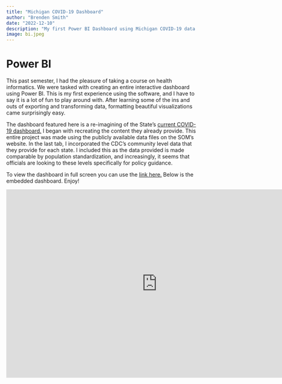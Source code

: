 ```yaml
---
title: "Michigan COVID-19 Dashboard"
author: "Brenden Smith"
date: "2022-12-10"
description: "My first Power BI Dashboard using Michigan COVID-19 data."
image: bi.jpeg
---
```


# Power BI

This past semester, I had the pleasure of taking a course on health informatics. We were tasked with creating an entire interactive dashboard using Power BI. This is my first experience using the software, and I have to say it is a lot of fun to play around with. After learning some of the ins and outs of exporting and transforming data, formatting beautiful visualizations came surprisingly easy.

The dashboard featured here is a re-imagining of the State's [current COVID-19 dashboard.](https://www.michigan.gov/coronavirus/stats) I began with recreating the content they already provide. This entire project was made using the publicly available data files on the SOM's website. In the last tab, I incorporated the CDC's community level data that they provide for each state. I included this as the data provided is made comparable by population standardization, and increasingly, it seems that officials are looking to these levels specifically for policy guidance.

To view the dashboard in full screen you can use the [link here.](https://app.powerbi.com/view?r=eyJrIjoiNDg5MTRkNjctYzc5NS00M2Y4LWFhMzgtOTgyZmJhODFjOWUwIiwidCI6IjIyMTc3MTMwLTY0MmYtNDFkOS05MjExLTc0MjM3YWQ1Njg3ZCIsImMiOjN9&pageName=ReportSection7416d6f46c712479902e) Below is the embedded dashboard. Enjoy!

```{=html}
<iframe title="842 C-19 Dash" width="800" height="500" src="https://app.powerbi.com/view?r=eyJrIjoiNDg5MTRkNjctYzc5NS00M2Y4LWFhMzgtOTgyZmJhODFjOWUwIiwidCI6IjIyMTc3MTMwLTY0MmYtNDFkOS05MjExLTc0MjM3YWQ1Njg3ZCIsImMiOjN9&pageName=ReportSection7416d6f46c712479902e" frameborder="0" allowFullScreen="true"></iframe>
```

